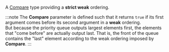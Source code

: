 A [Compare](/docs/named_req/Compare) type providing a **strict weak** ordering.

:::note
The **Compare** parameter is defined such that it returns `true` if its first argument comes before its second argument in a **weak** ordering.  
But because the priority queue outputs largest elements first, the elements that "come before" are actually output last.
That is, the front of the queue contains the "last" element according to the weak ordering imposed by **Compare**.
:::
